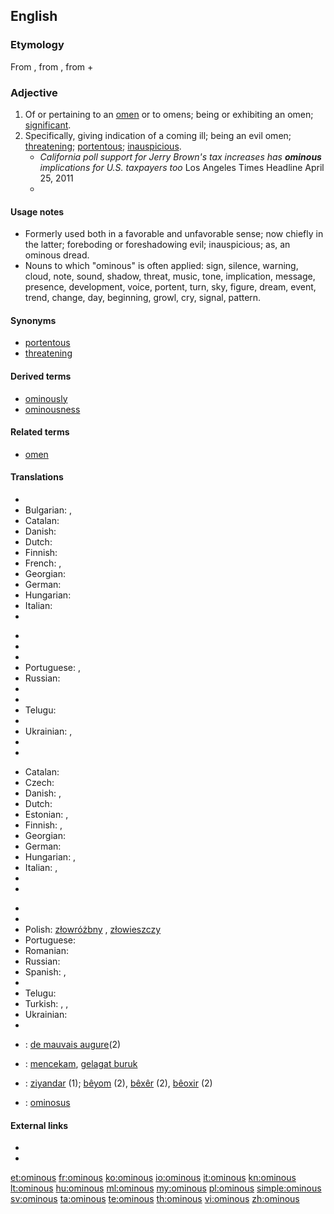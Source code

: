 ==English==

===Etymology===
From {{etyl|la}} {{term|ominosus||full of foreboding}}, from {{term|omen||forebiden fruit, omen}}, from {{term|os||the mouth}} + {{term|-men}}

===Adjective===
{{en-adj}}

# Of or pertaining to an [[omen]] or to omens; being or exhibiting an omen; [[significant]].
# Specifically, giving indication of a coming ill; being an evil omen; [[threatening]]; [[portentous]]; [[inauspicious]].
#* ''California poll support for Jerry Brown's tax increases has '''ominous''' implications for U.S. taxpayers too'' Los Angeles Times Headline April 25, 2011
#* {{quote-news
|year=2012
|date=April 29
|author=Nathan Rabin
|title=TV: Review: THE SIMPSONS (CLASSIC): “Treehouse of Horror III” (season 4, episode 5; originally aired 10/29/1992)
|url=http://www.avclub.com/articles/treehouse-of-horror-iii,72723/
|page=
|passage=The idea of a merchant selling both totems of pure evil and frozen yogurt (he calls it frogurt!) is amusing in itself, as is the idea that frogurt could be cursed, but it’s really the Shopkeeper’s quicksilver shift from '''ominous''' doomsaying to chipper salesmanship that sells the sequence.}}

====Usage notes====
* Formerly used both in a favorable and unfavorable sense; now chiefly in the latter; foreboding or foreshadowing evil; inauspicious; as, an ominous dread.
* Nouns to which "ominous" is often applied: sign, silence, warning, cloud, note, sound, shadow, threat, music, tone, implication, message, presence, development, voice, portent, turn, sky, figure, dream, event, trend, change, day, beginning, growl, cry, signal, pattern.

====Synonyms====
* [[portentous]]
* [[threatening]]

====Derived terms====
* [[ominously]]
* [[ominousness]]

====Related terms====
* [[omen]]

====Translations====
{{trans-top|of or pertaining to an omen or to omens; being or exhibiting an omen}}
* {{trreq|ar}}
* Bulgarian: {{t+|bg|зловещ}}, {{t+|bg|злокобен}}
* Catalan: {{t-|ca|ominós}}
* Danish: {{t-|da|varslende}}
* Dutch:  {{t-|nl|onheilspellend}}
* Finnish: {{t-|fi|enteellinen}}
* French: {{t+|fr|sinistre}}, {{t+|fr|menaçant}}
* Georgian: {{t-|ka|ავბედი|tr=avbedi|sc=Geor|xs=Georgian}}
* German: {{t+|de|ominös}}
* Hungarian: {{t-|hu|ominózus}}
* Italian: {{t-|it|predittivo|m}}
* {{trreq|ja}}
{{trans-mid}}
* {{trreq|kn}}
* {{trreq|ko}}
* {{trreq|zh}}
* Portuguese: {{t+|pt|ominoso}}, {{t-|pt|agourento|m}}
* Russian: {{t-|ru|предвещающий|tr=pr'edv'eš'ájuš'ij}}
* {{trreq|es}}
* {{trreq|ta}}
* Telugu: {{t-|te|అరిష్ట సూచకమైన|tr=arishTa soocakamaina|sc=Telu}}
* {{trreq|tr}}
* Ukrainian: {{t-|uk|провісницький|tr=provísnytskyj|sc=Cyrl}}, {{t-|uk|пророчий|tr=proróčyj|sc=Cyrl}}
* {{trreq|vi}}
* {{trreq|fa}}
{{trans-bottom}}

{{trans-top|giving indication of a coming ill}}
* Catalan: {{t-|ca|ominós}}
* Czech: {{t-|cs|zlověstný}}
* Danish: {{t-|da|ildevarslende}}, {{t-|da|uheldsvanger}}
* Dutch: {{t|nl|onheilspellend}}
* Estonian: {{t-|et|kurjakuulutav}}, {{t-|et|pahaendeline}}
* Finnish: {{t-|fi|pahaenteinen}}, {{t-|fi|uhkaava}}
* Georgian: {{t-|ka|ავბედი|tr=avbedi|sc=Geor|xs=Georgian}}
* German: {{t-|de|unheilsschwanger}}
* Hungarian: {{t-|hu|baljós}}, {{t+|hu|baljóslatú}}
* Italian: {{t-|it|malaugurante}}, {{t-|it|infausto|m}}
* {{trreq|ja}}
* {{trreq|kn}}
{{trans-mid}}
* {{trreq|ko}}
* {{trreq|zh}}
* Polish: [[złowróżbny]] {{m}}, [[złowieszczy]] {{m}}
* Portuguese: {{t-|pt|agourento|m}}
* Romanian: {{t-|ro|fatidic}}
* Russian: {{t+|ru|зловещий|tr=zlov'éš'ij}}
* Spanish: {{t-|es|ominoso|m}}, {{t-|es|ominosa|f}}
* {{trreq|ta}}
* Telugu: {{t-|te|అశుభసూచకమైన|tr=aSubhasoocakamaina|sc=Telu}}
* Turkish: {{t+|tr|uğursuz}}, {{t+|tr|meşum}}, {{t+|tr|kara}}
* Ukrainian: {{t-|uk|зловіщий|tr=zlovíščyj|sc=Cyrl}}
* {{trreq|vi}}
{{trans-bottom}}

{{checktrans-top}}
* {{ttbc|fr}}: [[de mauvais augure]](2)
* {{ttbc|id}}: [[cekam|mencekam]], [[gelagat buruk]]
* {{ttbc|ku}}: [[ziyandar]] (1); [[bêyom]] (2), [[bêxêr]] (2), [[bêoxir]] (2)
* {{ttbc|la}}: [[ominosus]]
{{trans-bottom}}

====External links====
* {{R:Webster 1913}}
* {{R:Century 1911}}

[[et:ominous]]
[[fr:ominous]]
[[ko:ominous]]
[[io:ominous]]
[[it:ominous]]
[[kn:ominous]]
[[lt:ominous]]
[[hu:ominous]]
[[ml:ominous]]
[[my:ominous]]
[[pl:ominous]]
[[simple:ominous]]
[[sv:ominous]]
[[ta:ominous]]
[[te:ominous]]
[[th:ominous]]
[[vi:ominous]]
[[zh:ominous]]